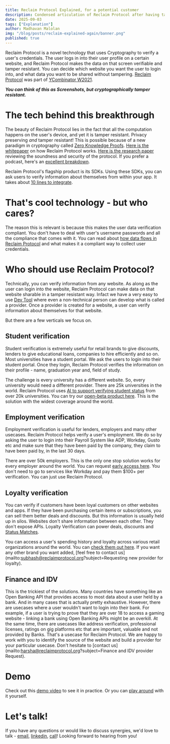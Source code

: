 ```yaml
---
title: Reclaim Protocol Explained, for a potential customer
description: Condensed articulation of Reclaim Protocol after having talked to many customers
date: 2025-09-03
tags: ["Explanation"]
author: Madhavan Malolan
img: "/blog/posts/reclaim-explained-again/banner.png"
published: true
---
```


Reclaim Protocol is a novel technology that uses Cryptography to verify a user's credentials. The user logs in into their user profile on a certain website, and Reclaim Protocol makes the data on that screen verifiable and tamper resistant. You can decide which website you want the user to login into, and what data you want to be shared without tampering. [Reclaim Protocol](https://www.linkedin.com/company/reclaimprotocol) was part of [YCombinator W2021](https://www.ycombinator.com/companies/reclaim-protocol).

_**You can think of this as Screenshots, but cryptographically tamper resistant.**_

# The tech behind this breakthrough
The beauty of Reclaim Protocol lies in the fact that all the computation happens on the user's device, and yet it is tamper resistant. Privacy preserving _and_ tamper resistant! This is possible because of a new paradigm in cryptography called [Zero Knowledge Proofs](https://blog.reclaimprotocol.org/posts/zk-for-the-uninitiated). [Here is the whitepaper](https://link.reclaimprotocol.org/whitepaper-draft) on how Reclaim Protocol works. [Here is the research paper](https://eprint.iacr.org/2024/733) reviewing the soundness and security of the protocol. If you prefer a podcast, here's an [excellent breakdown](https://zeroknowledge.fm/podcast/362/).

Reclaim Protocol's flagship product is its SDKs. Using these SDKs, you can ask users to verify information about themselves from within your app. It takes about [10 lines to integrate](https://docs.reclaimprotocol.org).

# That's cool technology - but who cares? 
The reason this is relevant is because this makes the user data verification compliant. You don't have to deal with user's username passwords and all the compliance that comes with it. You can read about [how data flows in Reclaim Protocol](https://blog.reclaimprotocol.org/posts/data-flow) and what makes it a compliant way to collect user credentials.

# Who should use Reclaim Protocol?
Technically, you can verify information from any website. As along as the user can login into the website, Reclaim Protocol can make data on that website sharable in a tamper resistant way. Infact we have a very easy to use [Dev Tool](https://dev.reclaimprotocol.org) where even a non-technical person can develop what is called a provider. Once a provider is created for a website, a user can verify information about themselves for that website.

But there are a few verticals we focus on. 

## Student verification
Student verification is extremely useful for retail brands to give discounts, lenders to give educational loans, companies to hire efficiently and so on. Most universities have a student portal. We ask the users to login into their student portal. Once they login, Reclaim Protocol verifies the information on their profile - name, graduation year and, field of study. 

The challenge is every university has a different website. So, every university would need a different provider. There are 25k universities in the world. Reclaim Protocol uses [AI to support verifying student status](https://blog.reclaimprotocol.org/posts/zktls-ai) from over 20k universities. You can try our [open-beta product here](https://link.reclaimprotocol.org/universities). This is the solution with the widest coverage around the world.

## Employment verification
Employment verification is useful for lenders, employers and many other usecases. Reclaim Protocol helps verify a user's employment. We do so by asking the user to login into their Payroll System like ADP, Workday, Gusto etc and make sure that they have been paid by the company, they claim to have been paid by, in the last 30 days. 

There are over 50k employers. This is the only one stop solution works for every employer around the world. You can request [early access here](mailto:madhavan@reclaimprotocol.org). You don't need to go to services like Workday and pay them $100+ per verification. You can just use Reclaim Protocol.

## Loyalty verification
You can verify if customers have been loyal customers on other websites and apps. If they have been purchasing certain items or subscriptions, you can sell them better deals and discounts. But this information is usually held up in silos. Websites don't share information between each other. They don't expose APIs. Loyalty Verification can power deals, discounts and [Status Matches](https://www.youtube.com/watch?v=NLYJjBBnoWA&feature=youtu.be).

You can access a user's spending history and loyalty across various retail organizations around the world. You can [check them out here](https://reclaimprotocol.org/loyalty). If you want any other brand you want added, [feel free to contact us](mailto:subhash@reclaimprotocol.org?subject=Requesting new provider for loyalty). 

## Finance and IDV
This is the trickiest of the solutions. Many countries have something like an Open Banking API that provides access to most data about a user held by a bank. And in many cases that is actually pretty exhaustive. However, there are usecases where a user wouldn't want to login into their bank. For example, if a user is trying to prove that they are over 18 to access a gaming website - linking a bank using Open Banking APIs might be an overkill. At the same time, there are usecases like address verification, professional licenses, ratings on gig platforms etc that are important, valuable and not provided by Banks. That's a usecase for Reclaim Protocol. We are happy to work with you to identify the source of the website and build a provider for your particular usecase. Don't hesitate to [contact us](mailto:harsha@reclaimprotocol.org?subject=Finance and IDV provider Request).

# Demo
Check out this [demo video](https://link.reclaimprotocol.org/demo-video) to see it in practice. Or you can [play around](https://try.reclaimprotocol.org) with it yourself.

# Let's talk!
If you have any questions or would like to discuss synergies, we'd love to talk - [email](mailto:madhavan@reclaimprotocol.org), [linkedin](https://linkedin.com/in/madhavanmalolan), [call](https://calendly.com/madhavanmalolan/call)! Looking forward to hearing from you! 
